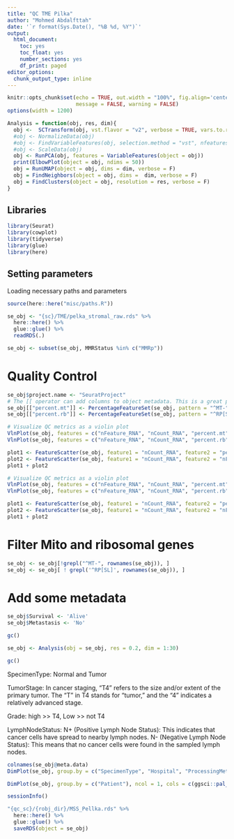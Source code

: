 ---
title: "QC TME Pilka"
author: "Mohmed Abdalfttah"
date: '`r format(Sys.Date(), "%B %d, %Y")`'
output:
  html_document:
    toc: yes
    toc_float: yes
    number_sections: yes
    df_print: paged
editor_options: 
  chunk_output_type: inline
---

```{r setup, include=FALSE}
knitr::opts_chunk$set(echo = TRUE, out.width = "100%", fig.align='center', 
                      message = FALSE, warning = FALSE)
options(width = 1200)
```

```{r}
Analysis = function(obj, res, dim){
  obj <-  SCTransform(obj, vst.flavor = "v2", verbose = TRUE, vars.to.regress = c("percent.mt"))
  #obj <- NormalizeData(obj)
  #obj <- FindVariableFeatures(obj, selection.method = "vst", nfeatures = 3000)
  #obj <- ScaleData(obj)
  obj <- RunPCA(obj, features = VariableFeatures(object = obj))
  print(ElbowPlot(object = obj, ndims = 50))
  obj = RunUMAP(object = obj, dims = dim, verbose = F)
  obj = FindNeighbors(object = obj, dims =  dim, verbose = F)
  obj = FindClusters(object = obj, resolution = res, verbose = F)
}

```

## Libraries

```{r}
library(Seurat)
library(cowplot)
library(tidyverse)
library(glue)
library(here)
```

## Setting parameters
Loading necessary paths and parameters
```{r}
source(here::here("misc/paths.R"))
```

```{r}
se_obj <- "{sc}/TME/pelka_stromal_raw.rds" %>%
  here::here() %>%
  glue::glue() %>%
  readRDS(.)
```

```{r}
se_obj <- subset(se_obj, MMRStatus %in% c("MMRp"))
```

# Quality Control 

```{r, fig.width=15}
se_obj$project.name <- "SeuratProject"
# The [[ operator can add columns to object metadata. This is a great place to stash QC stats
se_obj[["percent.mt"]] <- PercentageFeatureSet(se_obj, pattern = "^MT-")
se_obj[["percent.rb"]] <- PercentageFeatureSet(se_obj, pattern = "^RP[SL]")

```

```{r}
# Visualize QC metrics as a violin plot
VlnPlot(se_obj, features = c("nFeature_RNA", "nCount_RNA", "percent.mt"), ncol = 3, group.by = "project.name")
VlnPlot(se_obj, features = c("nFeature_RNA", "nCount_RNA", "percent.rb"), ncol = 3, group.by = "project.name")

plot1 <- FeatureScatter(se_obj, feature1 = "nCount_RNA", feature2 = "percent.mt", group.by = "project.name")
plot2 <- FeatureScatter(se_obj, feature1 = "nCount_RNA", feature2 = "nFeature_RNA", group.by = "project.name")
plot1 + plot2

```


```{r, fig.width=20, fig.height=10}
# Visualize QC metrics as a violin plot
VlnPlot(se_obj, features = c("nFeature_RNA", "nCount_RNA", "percent.mt"), ncol = 3, group.by = "orig.ident")
VlnPlot(se_obj, features = c("nFeature_RNA", "nCount_RNA", "percent.rb"), ncol = 3, group.by = "orig.ident")

plot1 <- FeatureScatter(se_obj, feature1 = "nCount_RNA", feature2 = "percent.mt", group.by = "orig.ident")
plot2 <- FeatureScatter(se_obj, feature1 = "nCount_RNA", feature2 = "nFeature_RNA", group.by = "orig.ident")
plot1 + plot2

```

# Filter Mito and ribosomal genes
```{r}
se_obj <- se_obj[!grepl("^MT-", rownames(se_obj)), ]
se_obj <- se_obj[ ! grepl('^RP[SL]', rownames(se_obj)), ]

```

# Add some metadata

```{r}
se_obj$Survival <- 'Alive'
se_obj$Metastasis <- 'No'
```

```{r}
gc()
```

```{r}
se_obj <- Analysis(obj = se_obj, res = 0.2, dim = 1:30)
```

```{r}
gc()
```

SpecimenType: Normal and Tumor

TumorStage: In cancer staging, "T4" refers to the size and/or extent of the primary tumor. The "T" in T4 stands for "tumor," and the "4" indicates a relatively advanced stage.

Grade: high >> T4, Low >> not T4

LymphNodeStatus: N+ (Positive Lymph Node Status): This indicates that cancer cells have spread to nearby lymph nodes. N- (Negative Lymph Node Status): This means that no cancer cells were found in the sampled lymph nodes.


```{r, fig.width= 20, fig.height=10}
colnames(se_obj@meta.data)
DimPlot(se_obj, group.by = c("SpecimenType", "Hospital", "ProcessingMethod", "Sex", "Side", "Grade", "TumorStage", "LymphNodeStatus", "MMRStatus", "MMRMLH1", "DiseaseOntology"), cols = ggsci::pal_igv()(50),raster = F)
```
```{r, fig.width=20, fig.height=10}
DimPlot(se_obj, group.by = c("Patient"), ncol = 1, cols = c(ggsci::pal_igv()(50), ggsci::pal_uchicago(palette = "light")(6), ggsci::pal_uchicago(palette = "dark")(6)),raster = F)
```


```{r}
sessionInfo()
```

```{r}
"{qc_sc}/{robj_dir}/MSS_Pellka.rds" %>%
  here::here() %>%
  glue::glue() %>%
  saveRDS(object = se_obj)


```

